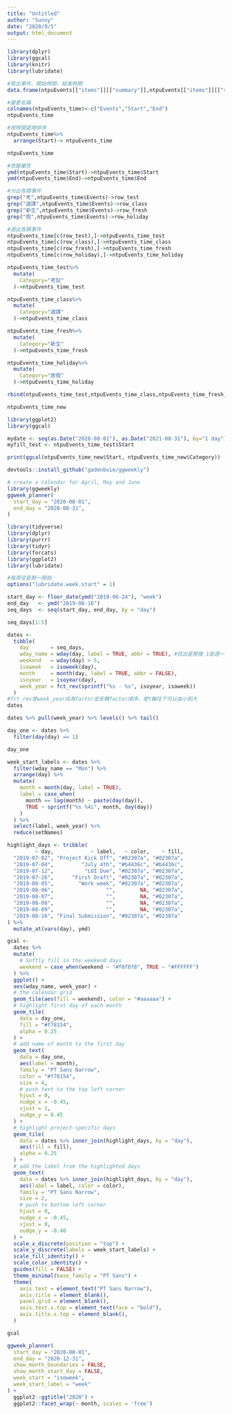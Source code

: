```yaml
---
title: "Untitled"
author: "Sunny"
date: "2020/9/5"
output: html_document
---
```


```r
library(dplyr)
library(ggcal)
library(knitr)
library(lubridate)
```

```r
#取出事件、開始時間、結束時間
data.frame(ntpuEvents[["items"]][["summary"]],ntpuEvents[["items"]][["start"]][["date"]],ntpuEvents[["items"]][["end"]][["date"]])-> ntpuEvents_time
```

```r
#變更名稱
colnames(ntpuEvents_time)<-c("Events","Start","End")
ntpuEvents_time

#按時間遞增排序
ntpuEvents_time%>%
  arrange(Start)-> ntpuEvents_time

ntpuEvents_time

#改變屬性
ymd(ntpuEvents_time$Start)->ntpuEvents_time$Start
ymd(ntpuEvents_time$End)->ntpuEvents_time$End

#分出各類事件
grep("考",ntpuEvents_time$Events)->row_test
grep("選課",ntpuEvents_time$Events)->row_class
grep("新生",ntpuEvents_time$Events)->row_fresh
grep("假",ntpuEvents_time$Events)->row_holiday

#選出各類事件
ntpuEvents_time[c(row_test),]->ntpuEvents_time_test
ntpuEvents_time[c(row_class),]->ntpuEvents_time_class
ntpuEvents_time[c(row_fresh),]->ntpuEvents_time_fresh
ntpuEvents_time[c(row_holiday),]->ntpuEvents_time_holiday

ntpuEvents_time_test%>%
  mutate(
    Category="考試"
  )->ntpuEvents_time_test

ntpuEvents_time_class%>%
  mutate(
    Category="選課"
  )->ntpuEvents_time_class

ntpuEvents_time_fresh%>%
  mutate(
    Category="新生"
  )->ntpuEvents_time_fresh

ntpuEvents_time_holiday%>%
  mutate(
    Category="放假"
  )->ntpuEvents_time_holiday

rbind(ntpuEvents_time_test,ntpuEvents_time_class,ntpuEvents_time_fresh,ntpuEvents_time_holiday)->ntpuEvents_time_new

ntpuEvents_time_new
```


```r
library(ggplot2)
library(ggcal)

mydate <- seq(as.Date("2020-08-01"), as.Date("2021-08-31"), by="1 day")
myfill_test <- ntpuEvents_time_test$Start

print(ggcal(ntpuEvents_time_new$Start, ntpuEvents_time_new$Category))
```


```r
devtools::install_github("gadenbuie/ggweekly")

# create a calendar for April, May and June
library(ggweekly)
ggweek_planner(
  start_day = "2020-08-01", 
  end_day = "2020-08-31", 
)
```

```r
library(tidyverse)
library(dplyr)
library(purrr)
library(tidyr)
library(forcats)
library(ggplot2)
library(lubridate)
```

```r
#每周從星期一開始
options("lubridate.week.start" = 1)
```

```r
start_day <- floor_date(ymd("2019-06-24"), "week")
end_day   <- ymd("2019-08-16")
seq_days  <- seq(start_day, end_day, by = "day")

seq_days[1:5]
```

```r
dates <-
  tibble(
    day       = seq_days,
    wday_name = wday(day, label = TRUE, abbr = TRUE), #找出星期幾 1是週一 7是週日
    weekend   = wday(day) > 5,
    isoweek   = isoweek(day),
    month     = month(day, label = TRUE, abbr = FALSE),
    isoyear   = isoyear(day),
    week_year = fct_rev(sprintf("%s - %s", isoyear, isoweek)) 
  )
#fct_rev使week_year成為factor並反轉factor順序，使Y軸往下可以由小到大
dates
```

```r
dates %>% pull(week_year) %>% levels() %>% tail()
```

```r
day_one <- dates %>% 
  filter(day(day) == 1)

day_one
```
```r
week_start_labels <- dates %>%
  filter(wday_name == "Mon") %>% 
  arrange(day) %>%
  mutate(
    month = month(day, label = TRUE), 
    label = case_when(
      month == lag(month) ~ paste(day(day)),
      TRUE ~ sprintf("%s %4i", month, day(day))
    )
  ) %>% 
  select(label, week_year) %>% 
  reduce(setNames)
```

```r
highlight_days <- tribble(
         ~ day,            ~ label,   ~ color,    ~ fill,
  "2019-07-02", "Project Kick Off", "#02307a", "#02307a",
  "2019-07-04",         "July 4th", "#b4436c", "#b4436c",
  "2019-07-12",          "LOI Due", "#02307a", "#02307a",
  "2019-07-26",      "First Draft", "#02307a", "#02307a",
  "2019-08-05",        "Work week", "#02307a", "#02307a",
  "2019-08-06",                 "",        NA, "#02307a",
  "2019-08-07",                 "",        NA, "#02307a",
  "2019-08-08",                 "",        NA, "#02307a",
  "2019-08-09",                 "",        NA, "#02307a",
  "2019-08-16", "Final Submission", "#02307a", "#02307a"
) %>% 
  mutate_at(vars(day), ymd)
```

```r
gcal <-
  dates %>% 
  mutate(
    # Softly fill in the weekend days
    weekend = case_when(weekend ~ "#f8f8f8", TRUE ~ "#FFFFFF")
  ) %>% 
  ggplot() +
  aes(wday_name, week_year) +
  # the calendar grid
  geom_tile(aes(fill = weekend), color = "#aaaaaa") +
  # highlight first day of each month
  geom_tile(
    data = day_one,
    fill = "#f78154",
    alpha = 0.25
  ) +
  # add name of month to the first day
  geom_text(
    data = day_one, 
    aes(label = month),
    family = "PT Sans Narrow",
    color = "#f78154",
    size = 4,
    # push text to the top left corner
    hjust = 0,
    nudge_x = -0.45,
    vjust = 1,
    nudge_y = 0.45
  ) +
  # highlight project-specific days
  geom_tile(
    data = dates %>% inner_join(highlight_days, by = "day"),
    aes(fill = fill),
    alpha = 0.25
  ) +
  # add the label from the highlighted days
  geom_text(
    data = dates %>% inner_join(highlight_days, by = "day"),
    aes(label = label, color = color),
    family = "PT Sans Narrow",
    size = 2,
    # push to bottom left corner
    hjust = 0,
    nudge_x = -0.45,
    vjust = 0,
    nudge_y = -0.40
  ) +
  scale_x_discrete(position = "top") +
  scale_y_discrete(labels = week_start_labels) +
  scale_fill_identity() +
  scale_color_identity() +
  guides(fill = FALSE) +
  theme_minimal(base_family = "PT Sans") +
  theme(
    axis.text = element_text("PT Sans Narrow"),
    axis.title = element_blank(),
    panel.grid = element_blank(),
    axis.text.x.top = element_text(face = "bold"),
    axis.title.x.top = element_blank(),
  )

gcal
```

```r
ggweek_planner(
  start_day = "2020-08-01", 
  end_day = "2020-12-31", 
  show_month_boundaries = FALSE, 
  show_month_start_day = FALSE,
  week_start = "isoweek",
  week_start_label = "week"
) + 
  ggplot2::ggtitle("2020") +
  ggplot2::facet_wrap(~ month, scales = 'free')
```

